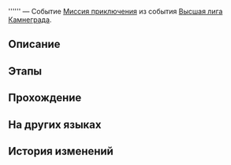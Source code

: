 {{Дополнить|Диалоги.}}
{{Миссия Инфобокс
|id              = 2010731
|Название        = 
|Изображение     = Миссия Освоения .png
|Тип             = Миссия приключения
|События         = Высшая лига Камнеграда
|Глава           = 
|Условия         = Завершена [[Миссия приключения]] ''[[Гладиатор]]''
|Персонажи       = Первопроходец
|СтартЛокация    = [[Ярило-VI]] — [[Бойцовский клуб]]
|Локации         = Бойцовский клуб
|Предыдущая      = Гладиатор
|Следующая       = 
|Награды         = 
}}
'''''' — Событие [[Миссия приключения]] из события [[Высшая лига Камнеграда]].

==Описание==
{{Описание|<!--официальное описание из Перекрёстка судеб-->}}

==Этапы==


==Прохождение==
{{Дополнить}}


{{Диалог Конец}}

==На других языках==
{{На других языках
|en   = 
|zhs  = 
|zht  = 
|ja   = 
|ko   = 
|es   = 
|fr   = 
|ru   = 
|th   = 
|vi   = 
|de   = 
|id   = 
|pt   = 
}}

==История изменений==
{{История изменений|2.7}}
